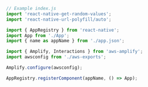```js
// Example index.js
import 'react-native-get-random-values';
import 'react-native-url-polyfill/auto';

import { AppRegistry } from 'react-native';
import App from './App';
import { name as appName } from './app.json';

import { Amplify, Interactions } from 'aws-amplify';
import awsconfig from './aws-exports';

Amplify.configure(awsconfig);

AppRegistry.registerComponent(appName, () => App);
```